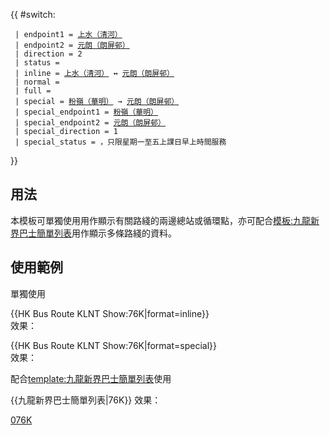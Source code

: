 {{ #switch: {{{format|}}}
  | endpoint1 = [[清河邨公共運輸交匯處|上水（清河）]]
  | endpoint2 = [[朗屏邨巴士總站|元朗（朗屏邨）]]
  | direction = 2
  | status =
  | inline = [[清河邨公共運輸交匯處|上水（清河）]] ↔ [[朗屏邨巴士總站|元朗（朗屏邨）]]
  | normal =
  | full =
  | special = [[華明巴士總站|粉嶺（華明）]] → [[朗屏邨巴士總站|元朗（朗屏邨）]]
  | special_endpoint1 = [[華明巴士總站|粉嶺（華明）]]
  | special_endpoint2 = [[朗屏邨巴士總站|元朗（朗屏邨）]]
  | special_direction = 1
  | special_status = {{HK Bus Status|ST}}，只限星期一至五上課日早上時間服務
}}<noinclude>
==用法==
本模板可單獨使用用作顯示有關路綫的兩邊總站或循環點，亦可配合[[模板:九龍新界巴士簡單列表]]用作顯示多條路綫的資料。

==使用範例==
;單獨使用
<nowiki>{{HK Bus Route KLNT Show:76K|format=inline}}</nowiki><br>
效果：{{HK Bus Route KLNT Show:76K|format=inline}}

<nowiki>{{HK Bus Route KLNT Show:76K|format=special}}</nowiki><br>
效果：{{HK Bus Route KLNT Show:76K|format=special}}

;配合[[template:九龍新界巴士簡單列表]]使用
<nowiki>{{九龍新界巴士簡單列表|76K}}</nowiki>
效果：{{九龍新界巴士簡單列表|76K}}
[[Category:九龍巴士路線模板|076K]]</noinclude>